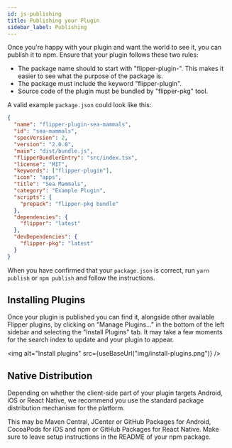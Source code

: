 ```yaml
---
id: js-publishing
title: Publishing your Plugin
sidebar_label: Publishing
---
```


Once you're happy with your plugin and want the world to see it,
you can publish it to npm. Ensure that your plugin follows these
two rules:

- The package name should to start with "flipper-plugin-". This makes
  it easier to see what the purpose of the package is.
- The package must include the keyword "flipper-plugin".
- Source code of the plugin must be bundled by "flipper-pkg" tool.

A valid example `package.json` could look like this:

```json
{
  "name": "flipper-plugin-sea-mammals",
  "id": "sea-mammals",
  "specVersion": 2,
  "version": "2.0.0",
  "main": "dist/bundle.js",
  "flipperBundlerEntry": "src/index.tsx",
  "license": "MIT",
  "keywords": ["flipper-plugin"],
  "icon": "apps",
  "title": "Sea Mammals",
  "category": "Example Plugin",
  "scripts": {
    "prepack": "flipper-pkg bundle"
  },
  "dependencies": {
    "flipper": "latest"
  },
  "devDependencies": {
    "flipper-pkg": "latest"
  }
}
```

When you have confirmed that your `package.json` is correct,
run `yarn publish` or `npm publish` and follow the instructions.

## Installing Plugins

Once your plugin is published you can find it, alongside other
available Flipper plugins, by clicking on "Manage Plugins..."
in the bottom of the left sidebar and selecting the
"Install Plugins" tab. It may take a few moments for the
search index to update and your plugin to appear.

<img alt="Install plugins" src={useBaseUrl("img/install-plugins.png")} />

## Native Distribution

Depending on whether the client-side part of your plugin targets
Android, iOS or React Native, we recommend you use the standard
package distribution mechanism for the platform.

This may be Maven Central, JCenter or GitHub Packages for Android,
CocoaPods for iOS and npm or GitHub Packages for React Native.
Make sure to leave setup instructions in the README of your
npm package.
